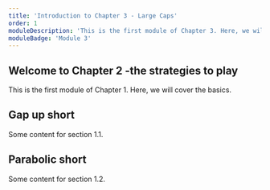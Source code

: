 ```yaml
---
title: 'Introduction to Chapter 3 - Large Caps'
order: 1
moduleDescription: 'This is the first module of Chapter 3. Here, we will cover the basics.'
moduleBadge: 'Module 3'
---
```


## Welcome to Chapter 2 -the strategies to play

This is the first module of Chapter 1. Here, we will cover the basics.

## Gap up short

Some content for section 1.1.

## Parabolic short

Some content for section 1.2.
